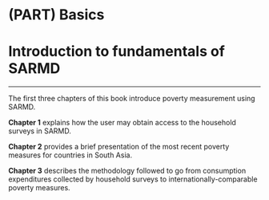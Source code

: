 # (PART) Basics {-}

# Introduction to fundamentals of SARMD {#basics .unnumbered}

***
The first three chapters of this book introduce poverty measurement using SARMD. 

**Chapter 1** explains how the user may obtain access to the household surveys in SARMD.

**Chapter 2** provides a brief presentation of the most recent poverty measures for countries in South Asia. 

**Chapter 3** describes the methodology followed to go from consumption expenditures collected by household surveys to internationally-comparable poverty measures. 
